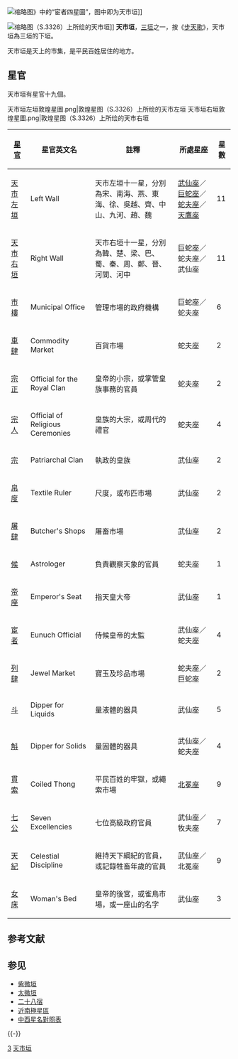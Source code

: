 <!--[[File:Imperial_Encyclopaedia_-_Officialdom_-_pic0006_-_天市垣七公七星圖.svg|缩略图]]》中的“天市垣七公七星圖”]]-->
[[File:Imperial_Encyclopaedia_-_Palace_Doors_-_pic012_-_宦者四星圖.svg|缩略图]]》中的“宦者四星圖”，图中即为天市垣]]
<!--[[File:Imperial_Encyclopaedia_-_Palace_Doors_-_pic002_-_女床三星圖.svg|缩略图]]》中的“女床三星圖”]]-->
<!--[[File:Imperial_Encyclopaedia_-_Palace_Doors_-_pic007_-_織女三星圖.svg|缩略图]]》中的“織女三星圖”]]-->

[[File:天市敦煌星圖.jpg|缩略图]]（S.3326）上所绘的天市垣]]
'''天市垣'''，[[三垣|三垣]]之一，按《[[步天歌|步天歌]]》，天市垣為三垣的下垣。

天市垣是天上的市集，是平民百姓居住的地方。

==星官==
天市垣有星官十九個。
<gallery>
天市垣左垣敦煌星圖.png|敦煌星图（S.3326）上所绘的天市左垣
天市垣右垣敦煌星圖.png|敦煌星图（S.3326）上所绘的天市右垣
</gallery>
{| class="wikitable sortable"
|- 
! '''[[星官|星官]]''' !! '''星官英文名''' !! '''註釋''' !! '''所處星座''' !! '''星數'''
|- 
| [[天市左垣|天市左垣]] || Left Wall|| 天市左垣十一星，分別為宋、南海、燕、東海、徐、吳越、齊、中山、九河、趙、魏 || [[武仙座|武仙座]]／[[巨蛇座|巨蛇座]]／[[蛇夫座|蛇夫座]]／[[天鷹座|天鷹座]] || 11
|- 
| [[天市右垣|天市右垣]] || Right Wall || 天市右垣十一星，分別為韓、楚、梁、巴、蜀、秦、周、鄭、晉、河間、河中 || 巨蛇座／蛇夫座／武仙座 || 11
|- 
| [[市樓_(星官)|市樓]] || Municipal Office || 管理市場的政府機構 || 巨蛇座／蛇夫座 || 6
|-
| [[車肆_(星官)|車肆]] || Commodity Market || 百貨市場 || 蛇夫座 || 2
|- 
| [[宗正_(星官)|宗正]] || Official for the Royal Clan || 皇帝的小宗，或掌管皇族事務的官員 || 蛇夫座 || 2
|- 
| [[宗人_(星官)|宗人]] || Official of Religious Ceremonies || 皇族的大宗，或周代的禮官 || 蛇夫座 || 4
|- 
| [[宗_(星官)|宗]] || Patriarchal Clan || 執政的皇族 || 武仙座 || 2
|- 
| [[帛度_(星官)|帛度]] || Textile Ruler || 尺度，或布匹市場 || 武仙座 || 2
|- 
| [[屠肆_(星官)|屠肆]] || Butcher's Shops || 屠畜市場 || 武仙座 || 2
|- 
| [[候_(星官)|候]] || Astrologer || 負責觀察天象的官員 || 蛇夫座 || 1
|- 
| [[帝座_(星官)|帝座]] || Emperor's Seat || 指天皇大帝 || 武仙座 || 1
|- 
| [[宦者_(星官)|宦者]] || Eunuch Official || 侍候皇帝的太監 || 武仙座／蛇夫座 || 4
|- 
| [[列肆_(星官)|列肆]] || Jewel Market || 寶玉及珍品市場 || 蛇夫座／巨蛇座 || 2
|- 
| [[斗_(星官)|斗]] || Dipper for Liquids || 量液體的器具 || 武仙座 || 5
|- 
| [[斛_(星官)|斛]] || Dipper for Solids || 量固體的器具 || 武仙座／蛇夫座 || 4
|- 
| [[貫索_(星官)|貫索]] || Coiled Thong || 平民百姓的牢獄，或繩索市場 || [[北冕座|北冕座]] || 9
|- 
| [[七公_(星官)|七公]] || Seven Excellencies || 七位高級政府官員 || 武仙座／牧夫座 || 7
|- 
| [[天紀_(星官)|天紀]] || Celestial Discipline || 維持天下綱紀的官員，或記錄牲畜年歲的官員 || 武仙座／北冕座 || 9
|- 
| [[女床_(星官)|女床]] || Woman's Bed || 皇帝的後宮，或雀鳥市場，或一座山的名字 || 武仙座 || 3
|}

== 参考文献 ==
{{Reflist}}

== 参见 ==
*[[紫微垣|紫微垣]]
*[[太微垣|太微垣]]
*[[二十八宿|二十八宿]]
*[[近南極星區|近南極星區]]
*[[中西星名對照表|中西星名對照表]]

{{-}}
{{三垣}}

[[Category:三垣|3]]
[[Category:天市垣|]]